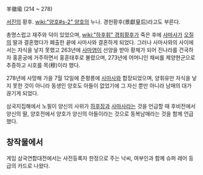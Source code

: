 羊徽瑜
(214 ~ 278)

[[서진]]의 황후. [[wiki:"양호#s-2" 양호]]의 누나. 경헌황후(景獻皇后)라고도 부른다.

총명스럽고 재주와 덕이 있었으며, [[wiki:"하후휘" 경회황후]]가 죽은 후에 [[사마사]]가 [[오질]]의 딸과 결혼했다가 폐출한 끝에 사마사와 결혼하게 되었다. 그러나 사마사와의 사이에서는 자식을 낳지 못했고 263년에 [[사마염]]이 선양을 받아 황제가 되어 진나라를 건국하자 홍훈궁에 거주하면서 홍훈태후로 불렸으며, 273년에 어머니인 채씨를 제양현군으로 추증하고 시호를 목(穆)이라 했다.

278년에 사망해 가을 7월 12일에 준평릉에 [[사마사]]와 합장되었으며, 양휘유만 자식을 낳지 못한 것이 아니라 동생인 양호도 아들이 없었기에 그 자신 뿐만 아니라 남매의 대가 끊기게 되었다.

삼국지집해에서 노필이 양신의 사위가 [[하후장]]과 [[사마사]]라는 것을 언급할 때 후비전에서 양신의 딸, 양호전에서 양호가 양신의 아들이라는 것으로 동복남매라는 것을 함께 언급했다.

== 창작물에서 ==
게임 삼국연합대전에서는 사전등록자 한정으로 주는 낙씨, 여부인과 함께 슈퍼 레어 등급의 카드로 나왔다.

